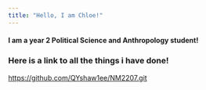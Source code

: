 ---
title: "Hello, I am Chloe!"
---

#### I am a year 2 Political Science and Anthropology student!

### Here is a link to all the things i have done!

<https://github.com/QYshaw1ee/NM2207.git>
